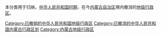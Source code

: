 本分类用于归纳，[[中华人民共和国时期|中华人民共和国时期]]，在今[[内蒙古自治区|内蒙古自治区]]境内撤消的[[地级行政区|地级行政区]]。

[[Category:已撤销的中华人民共和国地级行政区|Category:已撤销的中华人民共和国地级行政区]]
[[Category:已撤消的中华人民共和国内蒙古行政区划|Category:已撤消的中华人民共和国内蒙古行政区划]]
[[Category:内蒙古地级行政区|Category:内蒙古地级行政区]]